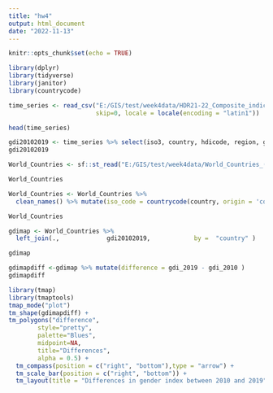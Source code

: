 ---
title: "hw4"
output: html_document
date: "2022-11-13"
---


```{r setup, include=FALSE}
knitr::opts_chunk$set(echo = TRUE)
```

```{r}
library(dplyr)
library(tidyverse)
library(janitor)
library(countrycode)
```

```{r}
time_series <- read_csv("E:/GIS/test/week4data/HDR21-22_Composite_indices_complete_time_series.csv", na= "", 
                        skip=0, locale = locale(encoding = "latin1"))
```


```{r}
head(time_series)
```

```{r}
gdi20102019 <- time_series %>% select(iso3, country, hdicode, region, gdi_2010,gdi_2019)
gdi20102019
```

```{r}
World_Countries <- sf::st_read("E:/GIS/test/week4data/World_Countries_(Generalized)/World_Countries__Generalized_.shp")

World_Countries
```


```{r}
World_Countries <- World_Countries %>% 
  clean_names() %>% mutate(iso_code = countrycode(country, origin = 'country.name', destination = 'iso2c') )

World_Countries
```

```{r}
gdimap <- World_Countries %>% 
  left_join(.,             gdi20102019,            by =  "country" )

gdimap
```

```{r}
gdimapdiff <-gdimap %>% mutate(difference = gdi_2019 - gdi_2010 )
gdimapdiff
```

```{r}
library(tmap)
library(tmaptools)
tmap_mode("plot")
tm_shape(gdimapdiff) + 
tm_polygons("difference", 
        style="pretty",
        palette="Blues",
        midpoint=NA,
        title="Differences",
        alpha = 0.5) + 
  tm_compass(position = c("right", "bottom"),type = "arrow") + 
  tm_scale_bar(position = c("right", "bottom")) +
  tm_layout(title = "Differences in gender index between 2010 and 2019", legend.position = c("left", "bottom"))
```



